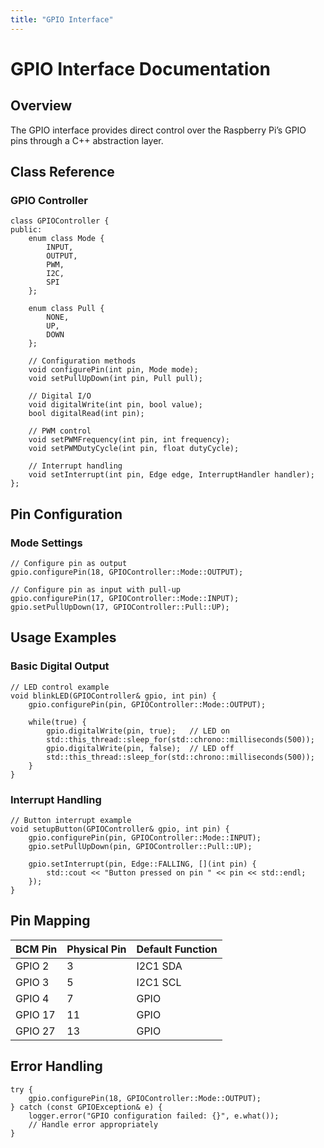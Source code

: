 ```yaml
---
title: "GPIO Interface"
---
```


# GPIO Interface Documentation

## Overview

The GPIO interface provides direct control over the Raspberry Pi's GPIO pins through a C++ abstraction layer.

## Class Reference

### GPIO Controller

    class GPIOController {
    public:
        enum class Mode {
            INPUT,
            OUTPUT,
            PWM,
            I2C,
            SPI
        };
        
        enum class Pull {
            NONE,
            UP,
            DOWN
        };
        
        // Configuration methods
        void configurePin(int pin, Mode mode);
        void setPullUpDown(int pin, Pull pull);
        
        // Digital I/O
        void digitalWrite(int pin, bool value);
        bool digitalRead(int pin);
        
        // PWM control
        void setPWMFrequency(int pin, int frequency);
        void setPWMDutyCycle(int pin, float dutyCycle);
        
        // Interrupt handling
        void setInterrupt(int pin, Edge edge, InterruptHandler handler);
    };

## Pin Configuration

### Mode Settings

    // Configure pin as output
    gpio.configurePin(18, GPIOController::Mode::OUTPUT);
    
    // Configure pin as input with pull-up
    gpio.configurePin(17, GPIOController::Mode::INPUT);
    gpio.setPullUpDown(17, GPIOController::Pull::UP);

## Usage Examples

### Basic Digital Output

    // LED control example
    void blinkLED(GPIOController& gpio, int pin) {
        gpio.configurePin(pin, GPIOController::Mode::OUTPUT);
        
        while(true) {
            gpio.digitalWrite(pin, true);   // LED on
            std::this_thread::sleep_for(std::chrono::milliseconds(500));
            gpio.digitalWrite(pin, false);  // LED off
            std::this_thread::sleep_for(std::chrono::milliseconds(500));
        }
    }

### Interrupt Handling

    // Button interrupt example
    void setupButton(GPIOController& gpio, int pin) {
        gpio.configurePin(pin, GPIOController::Mode::INPUT);
        gpio.setPullUpDown(pin, GPIOController::Pull::UP);
        
        gpio.setInterrupt(pin, Edge::FALLING, [](int pin) {
            std::cout << "Button pressed on pin " << pin << std::endl;
        });
    }

## Pin Mapping

| BCM Pin | Physical Pin | Default Function |
|---------|-------------|------------------|
| GPIO 2  | 3           | I2C1 SDA        |
| GPIO 3  | 5           | I2C1 SCL        |
| GPIO 4  | 7           | GPIO            |
| GPIO 17 | 11          | GPIO            |
| GPIO 27 | 13          | GPIO            |

## Error Handling

    try {
        gpio.configurePin(18, GPIOController::Mode::OUTPUT);
    } catch (const GPIOException& e) {
        logger.error("GPIO configuration failed: {}", e.what());
        // Handle error appropriately
    }
